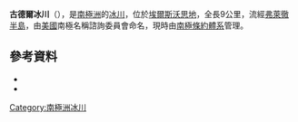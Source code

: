 {{coord|72|55|S|88|30|W|source:GNIS|display=title}}

'''古德爾冰川'''（{{lang-en|Goodell Glacier}}），是[[南極洲|南極洲]]的[[冰川|冰川]]，位於[[埃爾斯沃思地|埃爾斯沃思地]]，全長9公里，流經[[弗萊徹半島|弗萊徹半島]]，由[[美國|美國]]南極名稱諮詢委員會命名，現時由[[南極條約體系|南極條約體系]]管理。

==參考資料==
*{{cite gnis | type = antarid | id = 18345| name = Goodell Glacier | accessdate = 2012-04-29}}
*{{usgs-gazetteer|id=18345}}

{{DEFAULTSORT:Goodell Glacier}}
[[Category:南極洲冰川|Category:南極洲冰川]]


{{EllsworthLand-geo-stub}}